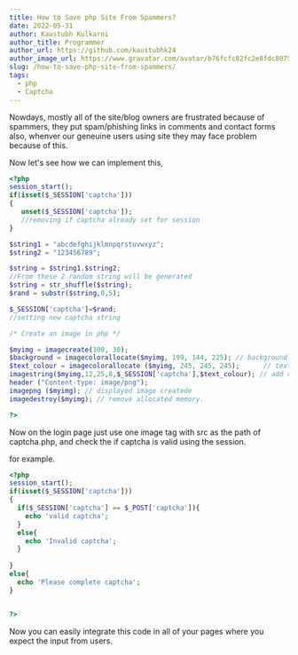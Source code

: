 ```yaml
---
title: How to Save php Site From Spammers?
date: 2022-05-31 
author: Kaustubh Kulkarni
author_title: Programmer
author_url: https://github.com/kaustubhk24
author_image_url: https://www.gravatar.com/avatar/b76fcfc82fc2e8fdc8075636f1735f61?s=200
slug: /how-to-save-php-site-from-spammers/
tags:
  - php
  - Captcha
---
```


Nowdays, mostly all of the site/blog owners are frustrated because of spammers, they put spam/phishing links in comments and contact forms also, whenver our geneuine users using site they may face problem because of this.

Now let's see how we can implement this,

```php title="assets/images/captcha.php"
<?php
session_start();
if(isset($_SESSION['captcha']))
{
   unset($_SESSION['captcha']); 
   //removing if captcha already set for session
}

$string1 = "abcdefghijklmnpqrstuvwxyz";
$string2 = "123456789";

$string = $string1.$string2;
//From these 2 random string will be generated
$string = str_shuffle($string);
$rand = substr($string,0,5);

$_SESSION['captcha']=$rand;
//setting new captcha string

/* Create an image in php */

$myimg = imagecreate(100, 30);
$background = imagecolorallocate($myimg, 199, 144, 225); // background color
$text_colour = imagecolorallocate ($myimg, 245, 245, 245);      // text color 
imagestring($myimg,12,25,8,$_SESSION['captcha'],$text_colour); // add captcha code in image 
header ("Content-type: image/png");
imagepng ($myimg); // displayed image createde
imagedestroy($myimg); // remove allocated memory. 

?>
```

Now on the login page just use one image tag  with src as the path of captcha.php,
and check the if captcha is valid using the session.

for example.


```php title="login-validate.php"
<?php
session_start();
if(isset($_SESSION['captcha']))
{
  if($_SESSION['captcha'] == $_POST['captcha']){
    echo 'valid captcha';
  }
  else{
    echo 'Invalid captcha';
  }
    
}
else{
  echo 'Please complete captcha';
}


?>
```

Now you can easily integrate this code in all of your pages where you expect the input from users.

